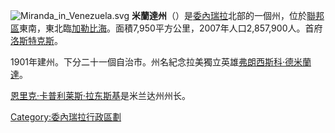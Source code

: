 {{unreferenced|time=2009-05-17T06:05:23+00:00}}
[[File:Miranda_in_Venezuela.svg|right]]
'''米蘭達州'''（{{lang-es|Estado Miranda}}）是[[委內瑞拉|委內瑞拉]]北部的一個州，位於[[聯邦區_(委內瑞拉)|聯邦區]]東南，東北臨[[加勒比海|加勒比海]]。面積7,950平方公里，2007年人口2,857,900人。首府[[洛斯特克斯|洛斯特克斯]]。

1901年建州。下分二十一個自治市。州名紀念拉美獨立英雄[[弗朗西斯科·德米蘭達|弗朗西斯科·德米蘭達]]。

[[恩里克·卡普利莱斯·拉东斯基|恩里克·卡普利莱斯·拉东斯基]]是米兰达州州长。
{{DEFAULTSORT:Miranda}}
{{委內瑞拉行政區劃}}
{{Venezuela-geo-stub}}
[[Category:委內瑞拉行政區劃|Category:委內瑞拉行政區劃]]